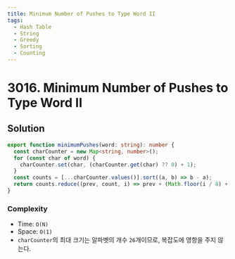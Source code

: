 ```yaml
---
title: Minimum Number of Pushes to Type Word II
tags:
  - Hash Table
  - String
  - Greedy
  - Sorting
  - Counting
---
```


# 3016. Minimum Number of Pushes to Type Word II

<Badges>
  <LevelBadge level="medium" />
  <TopicBadge name="Hash Table" slug="hash-table" />
  <TopicBadge name="String" slug="string" />
  <TopicBadge name="Greedy" slug="greedy" />
  <TopicBadge name="Sorting" slug="sorting" />
  <TopicBadge name="Counting" slug="counting" />
</Badges>

## Solution

```typescript filename="solution.ts" copy
export function minimumPushes(word: string): number {
  const charCounter = new Map<string, number>();
  for (const char of word) {
    charCounter.set(char, (charCounter.get(char) ?? 0) + 1);
  }
  const counts = [...charCounter.values()].sort((a, b) => b - a);
  return counts.reduce((prev, count, i) => prev + (Math.floor(i / 8) + 1) * count, 0);
}
```

### Complexity

- Time: `O(N)`
- Space: `O(1)`
- `charCounter`의 최대 크기는 알파벳의 개수 `26`개이므로, 복잡도에 영항을 주지 않는다.

<ProblemLink
  codingSite="leetcode"
  href="https://leetcode.com/problems/minimum-number-of-pushes-to-type-word-ii"
  title="Minimum Number of Pushes to Type Word II"
/>

